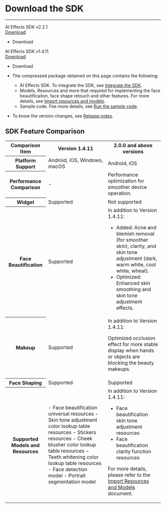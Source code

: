 # Download the SDK

- - -

<div class="sdk-download-wrapper download-area">
    <div class="sdk-download-item-wrapper">
      <div class="download-title">AI Effects SDK v2.2.1</div>
      <div class="download-selector">
        <div class="download-select-wrapper" style="padding-right: 0;">
          <a class="download-target-btn" href="javascript:void(0);">Download</a>
          <ul class="download-dropdown-list">
            <li data-href="https://storage.zego.im/AIEffect/ZegoEffects/sdk/android/ZegoEffects-release-android-shared-java-2.2.1.1573.zip"
              class="dropdown-option">
              Download
           </li> 
          </ul>
        </div>
      </div>  
  </div> 
    <div class="sdk-download-item-wrapper">
      <div class="download-title">AI Effects SDK v1.4.11</div>
      <div class="download-selector">
        <div class="download-select-wrapper" style="padding-right: 0;">
          <a class="download-target-btn" href="javascript:void(0);">Download</a>
          <ul class="download-dropdown-list">
            <li data-href="https://storage.zego.im/AIEffect/ZegoEffects/sdk/android/ZegoEffects-release-android-shared-java.zip"
              class="dropdown-option">
              Download
           </li> 
          </ul>
        </div>
      </div>  
    </div>
</div> 



<Note title="Note">

- The compressed package obtained on this page contains the following:

    - AI Effects SDK. To integrate the SDK, see [Integrate the SDK](!Quick_Starts/Integration).
    - Models, Resources and more that required for implementing the face beautificaiton, face shape retouch and other features. For more details, see [Import resources and models](!Quick_Starts/Import_Resources).
    - Sample code. Foe more details, see [Run the sample code](!Sample_Codes/Sample_Codes).

- To know the version changes, see [Release notes](!Release_Notes/Release_Notes).
</Note>



## SDK Feature Comparison

<table>
  
<tbody><tr>
<th>Comparison Item</th>
<th>Version 1.4.11</th>
<th>2.0.0 and above versions</th>
</tr>
<tr>
<th>Platform Support</th>
<td>Android, iOS, Windows, macOS</td>
<td>Android, iOS</td>
</tr>
<tr>
<th>Performance Comparison</th>
<td>-</td>
<td>Performance optimization for smoother device operation.</td>
</tr>
<tr>
<th rowspan="2">Widget</th>
<td rowspan="2">Supported</td>
<td rowspan="2">Not supported</td>
</tr>
<tr>
</tr>
<tr>
<th>Face Beautification</th>
<td>Supported</td>
<td>In addition to Version 1.4.11:

- Added: Acne and blemish removal (for smoother skin), clarity, and skin tone adjustment (dark, warm white, cool white, wheat).
- Optimized: Enhanced skin smoothing and skin tone adjustment effects.</td>
</tr>
<tr>
<th>Makeup</th>
<td>Supported</td>
<td>In addition to Version 1.4.11:

Optimized occlusion effect for more stable display when hands or objects are blocking the beauty makeups.</td>
</tr>
<tr>
<th rowspan="2">Face Shaping</th>
<td rowspan="2">Supported</td>
<td rowspan="2">Supported</td>
</tr>
<tr>
</tr>
<tr>
<th>Supported Models and Resources</th>
<td>- Face beautification universal resources
- Skin tone adjustment color lookup table resources
- Stickers resources
- Cheek blusher color lookup table resources
- Teeth whitening color lookup table resources
- Face detection model
- Portrait segmentation model</td>
<td>In addition to Version 1.4.11:

- Face beautification skin tone adjustment resources
- Face beautification clarity function resources

For more details, please refer to the [Import Resources and Models](!Quick_Starts/Import_Resources) document.</td>
</tr>
</tbody></table>
